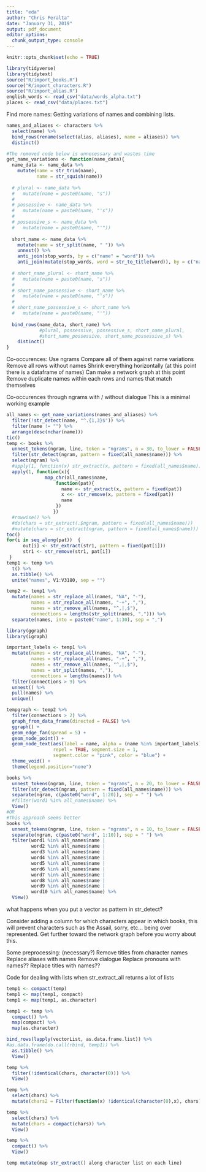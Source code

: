 ```yaml
---
title: "eda"
author: "Chris Peralta"
date: "January 31, 2019"
output: pdf_document
editor_options: 
  chunk_output_type: console
---
```


```r
knitr::opts_chunk$set(echo = TRUE)

library(tidyverse)
library(tidytext)
source("R/import_books.R")
source("R/import_characters.R")
source("R/import_alias.R")
english_words <- read_csv("data/words_alpha.txt")
places <- read_csv("data/places.txt")
```

Find more names:
Getting variations of names and combining lists. 
```r
names_and_aliases <- characters %>% 
  select(name) %>% 
  bind_rows(rename(select(alias, aliases), name = aliases)) %>% 
  distinct()

#The removed code below is unnecessary and wastes time
get_name_variations <- function(name_data){
  name_data <- name_data %>% 
    mutate(name = str_trim(name), 
           name = str_squish(name))
  
  # plural <- name_data %>% 
  #   mutate(name = paste0(name, "s"))
  # 
  # possessive <- name_data %>% 
  #   mutate(name = paste0(name, "'s"))
  # 
  # possessive_s <- name_data %>% 
  #   mutate(name = paste0(name, "'"))
   
  short_name <- name_data %>% 
    mutate(name = str_split(name, " ")) %>% 
    unnest() %>% 
    anti_join(stop_words, by = c("name" = "word")) %>% 
    anti_join(mutate(stop_words, word = str_to_title(word)), by = c("name" = "word"))
  
  # short_name_plural <- short_name %>% 
  #   mutate(name = paste0(name, "s"))
  # 
  # short_name_possessive <- short_name %>% 
  #   mutate(name = paste0(name, "'s"))
  # 
  # short_name_possessive_s <- short_name %>% 
  #   mutate(name = paste0(name, "'"))
    
  bind_rows(name_data, short_name) %>% 
            #plural, possessive, possessive_s, short_name_plural,
            #short_name_possessive, short_name_possessive_s) %>% 
    distinct()
}
```

Co-occurences: 
Use ngrams
Compare all of them against name variations
Remove all rows without names
Shrink everything horizontally
(at this point there is a dataframe of names)
Can make a network graph at this point
Remove duplicate names within each rows and names that match themselves

Co-occurences through ngrams with / without dialogue 
This is a minimal working example
```r
all_names <- get_name_variations(names_and_aliases) %>% 
  filter(!str_detect(name, "^.{1,3}$")) %>% 
  filter(name != "") %>% 
  arrange(desc(nchar(name)))
tic()
temp <- books %>% 
  unnest_tokens(ngram, line, token = "ngrams", n = 30, to_lower = FALSE) %>%
  filter(str_detect(ngram, pattern = fixed(all_names$name))) %>% 
  select(ngram) %>% 
  #apply(1, function(x) str_extract(x, pattern = fixed(all_names$name))
  apply(1, function(x){
              map_chr(all_names$name,
                  function(pat){
                    name <- str_extract(x, pattern = fixed(pat))
                    x <<- str_remove(x, pattern = fixed(pat))
                    name
                  })
                 })
  #rowwise() %>% 
  #do(chars = str_extract(.$ngram, pattern = fixed(all_names$name)))
  #mutate(chars = str_extract(ngram, pattern = fixed(all_names$name)))
toc()
for(i in seq_along(pat))  {
      out[i] <- str_extract(str1, pattern = fixed(pat[i]))
      str1 <- str_remove(str1, pat[i])
 }
temp1 <- temp %>% 
  t() %>% 
  as.tibble() %>% 
  unite("names", V1:V3180, sep = "")

temp2 <- temp1 %>% 
  mutate(names = str_replace_all(names, "NA", "-"), 
         names = str_replace_all(names, "-+", ","), 
         names = str_remove_all(names, "^,|,$"), 
         connections = lengths(str_split(names, ","))) %>% 
  separate(names, into = paste0("name", 1:30), sep = ",")

library(ggraph)
library(igraph)

important_labels <- temp1 %>% 
  mutate(names = str_replace_all(names, "NA", "-"), 
         names = str_replace_all(names, "-+", ","), 
         names = str_remove_all(names, "^,|,$"),
         names = str_split(names, ","),
         connections = lengths(names)) %>% 
  filter(connections > 9) %>% 
  unnest() %>% 
  pull(names) %>% 
  unique()

tempgraph <- temp2 %>% 
  filter(connections > 2) %>% 
  graph_from_data_frame(directed = FALSE) %>% 
  ggraph() + 
  geom_edge_fan(spread = 5) + 
  geom_node_point() + 
  geom_node_text(aes(label = name, alpha = (name %in% important_labels)), 
                 repel = TRUE, segment.size = 1, 
                 segment.color = "pink", color = "blue") + 
  theme_void() + 
  theme(legend.position="none")
```



```r
books %>% 
  unnest_tokens(ngram, line, token = "ngrams", n = 20, to_lower = FALSE) %>% 
  filter(str_detect(ngram, pattern = fixed(all_names$name))) %>% 
  separate(ngram, c(paste0("word", 1:20)), sep = " ") %>% 
  #filter(word1 %in% all_names$name) %>% 
  View()
#OR
#This approach seems better
books %>% 
  unnest_tokens(ngram, line, token = "ngrams", n = 10, to_lower = FALSE) %>% 
  separate(ngram, c(paste0("word", 1:10)), sep = " ") %>% 
  filter(word1 %in% all_names$name |
         word2 %in% all_names$name |
         word3 %in% all_names$name |
         word4 %in% all_names$name |
         word5 %in% all_names$name |
         word6 %in% all_names$name |
         word7 %in% all_names$name |
         word8 %in% all_names$name |
         word9 %in% all_names$name |
         word10 %in% all_names$name) %>% 
  View()
```
what happens when you put a vector as pattern in str_detect? 

Consider adding a column for which characters appear in which books, this will prevent characters such as the Assail, sorry, etc... being over represented. Get further toward the network graph before you worry about this. 

Some preprocessing:  (necessary?)
Remove titles from character names
Replace aliases with names
Remove dialogue
Replace pronouns with names??
Replace titles with names??



Code for dealing with lists when str_extract_all returns a lot of lists
```r
temp1 <- compact(temp)
temp1 <- map(temp1, compact)
temp1 <- map(temp1, as.character)

temp1 <- temp %>% 
  compact() %>% 
  map(compact) %>% 
  map(as.character)

bind_rows(lapply(vectorList, as.data.frame.list)) %>% 
#as.data.frame(do.call(rbind, temp1)) %>% 
  as.tibble() %>% 
  View()

temp %>%   
  filter(!identical(chars, character(0))) %>% 
  View()

temp %>% 
  select(chars) %>% 
  mutate(chars2 = Filter(function(x) !identical(character(0),x), chars))

temp %>% 
  select(chars) %>% 
  mutate(chars = compact(chars)) %>% 
  View()

temp %>% 
  compact() %>% 
  View()

temp mutate(map str_extract() along character list on each line)
```
